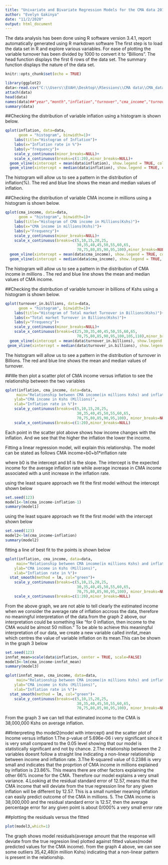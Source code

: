 ```yaml
---
title: "Univariate and Bivariate Regression Models for the CMA data 2011-2017"
author: "Evelyn Gakinya"
date: "11/2/2020"
output: html_document
---
```

The data analysis has been done using R software version 3.4.1, report automatically generated using R markdown software
The first step is to load the data set in R and explore various variables.
For ease of plotting the variable turnover has been divided by 1000 to convert it 
to "Billions". 
The head function displays the first 6 rows of the data set.
The summary function displays the nature of the data set.
```r
knitr::opts_chunk$set(echo = TRUE)
```

```r
library(ggplot2)
data<-read.csv("C:\\Users\\EVAH\\Desktop\\RSessions\\CMA data\\CMA_data.csv", header=TRUE, sep=",")
attach(data)
head(data)
names(data)##"year","month","inflation","turnover","cma_income","turnover_in.billions"
summary(data)
```
##Checking the distribution of variable inflation using a histogram is shown below.
```r
qplot(inflation, data=data,
      geom = "histogram", binwidth=1)+
	labs(title="Histogram of Inflation")+
	labs(x="Inflation rate in %")+
	labs(y="frequency")+
	scale_y_continuous(minor_breaks=NULL)+
	scale_x_continuous(breaks=c(1:20),minor_breaks=NULL)+
  geom_vline(xintercept = mean(data$inflation), show.legend = TRUE, col="blue")+
  geom_vline(xintercept = median(data$inflation), show.legend = TRUE, col="red")
```
The histogram will allow us to see a pattern in the distribution of inflation(%). 
The red and blue line shows the mean and median values of inflation.

##Checking the distribution of variable CMA income in millions using a histogram is shown below.
```r
qplot(cma_income, data=data,
      geom = "histogram", binwidth=1)+
	labs(title="Histogram of CMA income in Millions(Kshs)")+
	labs(x="CMA income in millions(Kshs)")+
	labs(y="Frequency")+
	scale_y_continuous(minor_breaks=NULL)+
	scale_x_continuous(breaks=c(5,10,15,20,25,
	                            30,35,40,45,50,55,60,65,
	                            70,75,80,85,90,95,100),minor_breaks=NULL)+
  geom_vline(xintercept = mean(data$cma_income), show.legend = TRUE, col="blue")+
  geom_vline(xintercept = median(data$cma_income), show.legend = TRUE, col="red")
```
The histogram will allow us to see a pattern in the distribution of CMA income in millions
. The red and blue line shows the mean and median values of CMA income. 

##Checking the distribution of variable turnover in billions of Kshs using a histogram is shown below.
```r
qplot(turnover_in.billions, data=data,
      geom = "histogram", binwidth=1)+
	labs(title="Histogram of Total market Turnover in Billions(Kshs)")+
	labs(x="Total market Turnover in Billions(Kshs)")+
	labs(y="Frequency")+
	scale_y_continuous(minor_breaks=NULL)+
	scale_x_continuous(breaks=c(25,30,35,40,45,50,55,60,65,
	                            70,75,80,85,90,95,100,105,110),minor_breaks=NULL)+
  geom_vline(xintercept = mean(data$turnover_in.billions), show.legend =TRUE, col="blue")+
 geom_vline(xintercept = median(data$turnover_in.billions), show.legend = TRUE, col="red")

```
The histogram will allow us to see a pattern in the distribution of turnover in Billions.
The red and blue line shows the mean and median values of turnover.

##We then plot a scatter plot of CMA income versus inflation to see the relationship 
between the two variables
```r
qplot(inflation, cma_income, data=data,
	 main="Relationship between CMA income(in millions Kshs) and inflation(in %)",
	ylab="CMA income in Kshs (Millions)",
	xlab="Inflation rate in %")+
	scale_y_continuous(breaks=c(5,10,15,20,25,
	                            30,35,40,45,50,55,60,65,
	                            70,75,80,85,90,95,100), minor_breaks=NULL)+
	scale_x_continuous(breaks=c(1:20),minor_breaks=NULL)
```
Each point in the scatter plot above shows how income changes with the inflation. And we see that the higher the inflation the lower the income.

Fitting a linear regression model, will explain this relationship. The model can be stated as follows
CMA income=b0+b1*inflation rate

where b0 is the intercept and b1 is the slope. The intercept is the expected income for the average inflation rate while average increase in CMA income associated with a unit increase in the inflation rate.
 
using the least square approach we fit the first model without the intercept shown below
```r
set.seed(123)
model1<-lm(cma_income~inflation-1)
summary(model1)
```

using the least square approach we fit the first model with the intercept shown below

```r
set.seed(123)
model2<-lm(cma_income~inflation)
summary(model2)
```
fitting a line of best fit to the points is shown below
```r
qplot(inflation, cma_income, data=data,
	 main="Relationship between CMA income(in millions Kshs) and inflation(in %)",
	ylab="CMA income in Kshs (Millions)",
	xlab="Inflation rate in %")+
  stat_smooth(method = lm, col="green")+
	scale_y_continuous(breaks=c(5,10,15,20,25,
	                            30,35,40,45,50,55,60,65,
	                            70,75,80,85,90,95,100), minor_breaks=NULL)+
	scale_x_continuous(breaks=c(1:20),minor_breaks=NULL)
```
 From the above graph, we are not able to tell clearly the estimated income when we consider the average rate of inflation accross the data, therefore no meaningful interpretation of the data.from the graph 2 above, our interpretation could be something like "for 0 inflation, then income to the CMA would be almost 50 million." To be able to achieve this meaningful interpretation of our data, we create a new variable called innfat_mean which centres the value of variable inflation on its mean.This can be shown in the graph 3 below
```r
set.seed(123)
innfat_mean=scale(data$inflation, center = TRUE, scale=FALSE)
model3<-lm(cma_income~innfat_mean)
summary(model3)
```
```r
qplot(innfat_mean, cma_income, data=data,
	 main="Relationship between CMA income(in millions Kshs) and inflation(in %)",
	ylab="CMA income in Kshs (Millions)",
	xlab="Inflation rate in %")+
  stat_smooth(method = lm, col="green")+
	scale_y_continuous(breaks=c(5,10,15,20,25,
	                            30,35,40,45,50,55,60,65,
	                            70,75,80,85,90,95,100), minor_breaks=NULL)
```
From the graph 3 we can tell that estimated income to the CMA is 38,000,000 Kshs on average inflation.

##Interpreting tho model2(model with intercept) and the scatter plot of Income versus inflation
1.The p-value of 5.696e-06 i very significant since it is very small compared to the 0.05 level showing that our model is statistically significant and not by chance.
2.The relationship between the 2 variables doesnt follow a straight line indicating a non-linear relationship between income and inflation rate.
3.The R-squared value of  0.2386 is very small and indicates that the proprtion of CMA income in millions explained by inflation is 23.86%. This means there are other factors explaining the other 66% income for the CMA. Therefore our model explains a very small variance.
4.Looking at the residual standard error of 12.57, means that the CMA income that will deviate from the true regression line for any given inflation will be different by 12.57.
This is a small number meaning inflation can easily predict outcome of the CMA in  millions.
5. The CMA income is 38,000,000 and the residual standard error is 12.57, then the average percentage error for any given point is about 0/000% a very small error rate

##plotting the residuals versus the fitted
```r
plot(model3,which=1)
```
The graph shows model residuals(average amount that the response will deviate from the true regresion line) plotted against fitted values(model predicted values for the CMA income). from the graph 4 above, we can see some outliers 35,42,48(in million Kshs) indicating that a non-linear pattern is present in the relationship.


